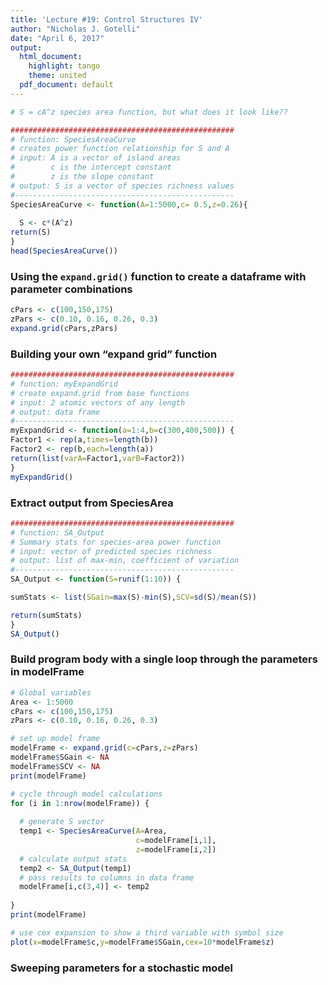 ```yaml
---
title: 'Lecture #19: Control Structures IV'
author: "Nicholas J. Gotelli"
date: "April 6, 2017"
output:
  html_document:
    highlight: tango
    theme: united
  pdf_document: default
---
```

```r
# S = cA^z species area function, but what does it look like??

##################################################
# function: SpeciesAreaCurve
# creates power function relationship for S and A
# input: A is a vector of island areas
#        c is the intercept constant
#        z is the slope constant
# output: S is a vector of species richness values
#------------------------------------------------- 
SpeciesAreaCurve <- function(A=1:5000,c= 0.5,z=0.26){
  
  S <- c*(A^z)
return(S)
}
head(SpeciesAreaCurve())
```

### Using the `expand.grid()` function to create a dataframe with parameter combinations

```r
cPars <- c(100,150,175)
zPars <- c(0.10, 0.16, 0.26, 0.3)
expand.grid(cPars,zPars)
```

### Building your own "expand grid" function

```r
##################################################
# function: myExpandGrid
# create expand.grid from base functions
# input: 2 atomic vectors of any length
# output: data frame
#------------------------------------------------- 
myExpandGrid <- function(a=1:4,b=c(300,400,500)) {
Factor1 <- rep(a,times=length(b))
Factor2 <- rep(b,each=length(a))
return(list(varA=Factor1,varB=Factor2))
}
myExpandGrid()
```

### Extract output from SpeciesArea

```r
##################################################
# function: SA_Output
# Summary stats for species-area power function
# input: vector of predicted species richness 
# output: list of max-min, coefficient of variation 
#------------------------------------------------- 
SA_Output <- function(S=runif(1:10)) {

sumStats <- list(SGain=max(S)-min(S),SCV=sd(S)/mean(S))

return(sumStats)
}
SA_Output()
```

### Build program body with a single loop through the parameters in modelFrame

```r
# Global variables
Area <- 1:5000
cPars <- c(100,150,175)
zPars <- c(0.10, 0.16, 0.26, 0.3)

# set up model frame
modelFrame <- expand.grid(c=cPars,z=zPars)
modelFrame$SGain <- NA
modelFrame$SCV <- NA
print(modelFrame)

# cycle through model calculations
for (i in 1:nrow(modelFrame)) {
  
  # generate S vector
  temp1 <- SpeciesAreaCurve(A=Area,
                            c=modelFrame[i,1],
                            z=modelFrame[i,2])
  # calculate output stats
  temp2 <- SA_Output(temp1)
  # pass results to columns in data frame
  modelFrame[i,c(3,4)] <- temp2
  
}
print(modelFrame)

# use cex expansion to show a third variable with symbol size
plot(x=modelFrame$c,y=modelFrame$SGain,cex=10*modelFrame$z)
```


### Sweeping parameters for a stochastic model
